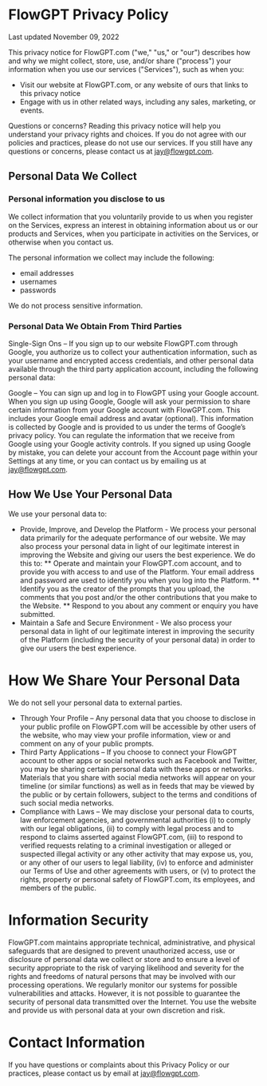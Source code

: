 # FlowGPT Privacy Policy

Last updated November 09, 2022

This privacy notice for FlowGPT.com ("we," "us," or "our") describes how and why we might collect, store, use, and/or share ("process") your information when you use our services ("Services"), such as when you:

- Visit our website at FlowGPT.com, or any website of ours that links to this privacy notice
- Engage with us in other related ways, including any sales, marketing, or events.

Questions or concerns? Reading this privacy notice will help you understand your privacy rights and choices. If you do not agree with our policies and practices, please do not use our services. If you still have any questions or concerns, please contact us at jay@flowgpt.com.

## Personal Data We Collect

### Personal information you disclose to us

We collect information that you voluntarily provide to us when you register on the Services, express an interest in obtaining information about us or our products and Services, when you participate in activities on the Services, or otherwise when you contact us.

The personal information we collect may include the following:

- email addresses
- usernames
- passwords

We do not process sensitive information.

### Personal Data We Obtain From Third Parties

Single-Sign Ons – If you sign up to our website FlowGPT.com through Google, you authorize us to collect your authentication information, such as your username and encrypted access credentials, and other personal data available through the third party application account, including the following personal data:

Google – You can sign up and log in to FlowGPT using your Google account. When you sign up using Google, Google will ask your permission to share certain information from your Google account with FlowGPT.com. This includes your Google email address and avatar (optional). This information is collected by Google and is provided to us under the terms of Google’s privacy policy. You can regulate the information that we receive from Google using your Google activity controls. If you signed up using Google by mistake, you can delete your account from the Account page within your Settings at any time, or you can contact us by emailing us at jay@flowgpt.com.

## How We Use Your Personal Data

We use your personal data to:

- Provide, Improve, and Develop the Platform - We process your personal data primarily for the adequate performance of our website. We may also process your personal data in light of our legitimate interest in improving the Website and giving our users the best experience. We do this to:
  ** Operate and maintain your FlowGPT.com account, and to provide you with access to and use of the Platform. Your email address and password are used to identify you when you log into the Platform.
  ** Identify you as the creator of the prompts that you upload, the comments that you post and/or the other contributions that you make to the Website.
  \*\* Respond to you about any comment or enquiry you have submitted.
- Maintain a Safe and Secure Environment - We also process your personal data in light of our legitimate interest in improving the security of the Platform (including the security of your personal data) in order to give our users the best experience.

# How We Share Your Personal Data

We do not sell your personal data to external parties.

- Through Your Profile – Any personal data that you choose to disclose in your public profile on FlowGPT.com will be accessible by other users of the website, who may view your profile information, view or and comment on any of your public prompts.
- Third Party Applications – If you choose to connect your FlowGPT account to other apps or social networks such as Facebook and Twitter, you may be sharing certain personal data with these apps or networks. Materials that you share with social media networks will appear on your timeline (or similar functions) as well as in feeds that may be viewed by the public or by certain followers, subject to the terms and conditions of such social media networks.
- Compliance with Laws – We may disclose your personal data to courts, law enforcement agencies, and governmental authorities (i) to comply with our legal obligations, (ii) to comply with legal process and to respond to claims asserted against FlowGPT.com, (iii) to respond to verified requests relating to a criminal investigation or alleged or suspected illegal activity or any other activity that may expose us, you, or any other of our users to legal liability, (iv) to enforce and administer our Terms of Use and other agreements with users, or (v) to protect the rights, property or personal safety of FlowGPT.com, its employees, and members of the public.

# Information Security

FlowGPT.com maintains appropriate technical, administrative, and physical safeguards that are designed to prevent unauthorized access, use or disclosure of personal data we collect or store and to ensure a level of security appropriate to the risk of varying likelihood and severity for the rights and freedoms of natural persons that may be involved with our processing operations. We regularly monitor our systems for possible vulnerabilities and attacks. However, it is not possible to guarantee the security of personal data transmitted over the Internet. You use the website and provide us with personal data at your own discretion and risk.

# Contact Information

If you have questions or complaints about this Privacy Policy or our practices, please contact us by email at jay@flowgpt.com.
